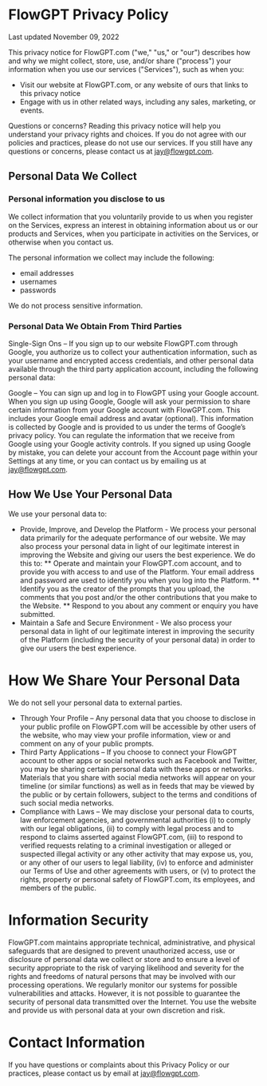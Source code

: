 # FlowGPT Privacy Policy

Last updated November 09, 2022

This privacy notice for FlowGPT.com ("we," "us," or "our") describes how and why we might collect, store, use, and/or share ("process") your information when you use our services ("Services"), such as when you:

- Visit our website at FlowGPT.com, or any website of ours that links to this privacy notice
- Engage with us in other related ways, including any sales, marketing, or events.

Questions or concerns? Reading this privacy notice will help you understand your privacy rights and choices. If you do not agree with our policies and practices, please do not use our services. If you still have any questions or concerns, please contact us at jay@flowgpt.com.

## Personal Data We Collect

### Personal information you disclose to us

We collect information that you voluntarily provide to us when you register on the Services, express an interest in obtaining information about us or our products and Services, when you participate in activities on the Services, or otherwise when you contact us.

The personal information we collect may include the following:

- email addresses
- usernames
- passwords

We do not process sensitive information.

### Personal Data We Obtain From Third Parties

Single-Sign Ons – If you sign up to our website FlowGPT.com through Google, you authorize us to collect your authentication information, such as your username and encrypted access credentials, and other personal data available through the third party application account, including the following personal data:

Google – You can sign up and log in to FlowGPT using your Google account. When you sign up using Google, Google will ask your permission to share certain information from your Google account with FlowGPT.com. This includes your Google email address and avatar (optional). This information is collected by Google and is provided to us under the terms of Google’s privacy policy. You can regulate the information that we receive from Google using your Google activity controls. If you signed up using Google by mistake, you can delete your account from the Account page within your Settings at any time, or you can contact us by emailing us at jay@flowgpt.com.

## How We Use Your Personal Data

We use your personal data to:

- Provide, Improve, and Develop the Platform - We process your personal data primarily for the adequate performance of our website. We may also process your personal data in light of our legitimate interest in improving the Website and giving our users the best experience. We do this to:
  ** Operate and maintain your FlowGPT.com account, and to provide you with access to and use of the Platform. Your email address and password are used to identify you when you log into the Platform.
  ** Identify you as the creator of the prompts that you upload, the comments that you post and/or the other contributions that you make to the Website.
  \*\* Respond to you about any comment or enquiry you have submitted.
- Maintain a Safe and Secure Environment - We also process your personal data in light of our legitimate interest in improving the security of the Platform (including the security of your personal data) in order to give our users the best experience.

# How We Share Your Personal Data

We do not sell your personal data to external parties.

- Through Your Profile – Any personal data that you choose to disclose in your public profile on FlowGPT.com will be accessible by other users of the website, who may view your profile information, view or and comment on any of your public prompts.
- Third Party Applications – If you choose to connect your FlowGPT account to other apps or social networks such as Facebook and Twitter, you may be sharing certain personal data with these apps or networks. Materials that you share with social media networks will appear on your timeline (or similar functions) as well as in feeds that may be viewed by the public or by certain followers, subject to the terms and conditions of such social media networks.
- Compliance with Laws – We may disclose your personal data to courts, law enforcement agencies, and governmental authorities (i) to comply with our legal obligations, (ii) to comply with legal process and to respond to claims asserted against FlowGPT.com, (iii) to respond to verified requests relating to a criminal investigation or alleged or suspected illegal activity or any other activity that may expose us, you, or any other of our users to legal liability, (iv) to enforce and administer our Terms of Use and other agreements with users, or (v) to protect the rights, property or personal safety of FlowGPT.com, its employees, and members of the public.

# Information Security

FlowGPT.com maintains appropriate technical, administrative, and physical safeguards that are designed to prevent unauthorized access, use or disclosure of personal data we collect or store and to ensure a level of security appropriate to the risk of varying likelihood and severity for the rights and freedoms of natural persons that may be involved with our processing operations. We regularly monitor our systems for possible vulnerabilities and attacks. However, it is not possible to guarantee the security of personal data transmitted over the Internet. You use the website and provide us with personal data at your own discretion and risk.

# Contact Information

If you have questions or complaints about this Privacy Policy or our practices, please contact us by email at jay@flowgpt.com.
